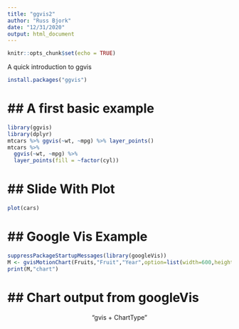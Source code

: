 ```yaml
---
title: "ggvis2"
author: "Russ Bjork"
date: "12/31/2020"
output: html_document
---
```


```r
knitr::opts_chunk$set(echo = TRUE)
```

A quick introduction to ggvis


```r
install.packages("ggvis")
```


## A first basic example
========================================================

```r
library(ggvis)
library(dplyr)
mtcars %>% ggvis(~wt, ~mpg) %>% layer_points()
mtcars %>% 
  ggvis(~wt, ~mpg) %>% 
  layer_points(fill = ~factor(cyl))
```

## Slide With Plot
========================================================

```r
plot(cars)
```

## Google Vis Example
========================================================

```r
suppressPackageStartupMessages(library(googleVis))
M <- gvisMotionChart(Fruits,"Fruit","Year",option=list(width=600,height=400))
print(M,"chart")
```

## Chart output from googleVis
========================================================

<center> "gvis + ChartType" </center>